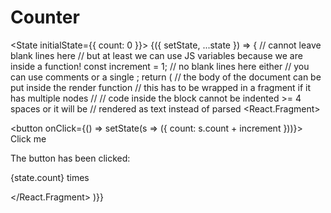 
# Counter

<State initialState={{ count: 0 }}>
{({ setState, ...state }) => {
// cannot leave blank lines here
// but at least we can use JS variables because we are inside a function!
const increment = 1;
// no blank lines here either
// you can use comments or a single ;
return (
// the body of the document can be put inside the render function
// this has to be wrapped in a fragment if it has multiple nodes
//
// code inside the block cannot be indented >= 4 spaces or it will be
// rendered as text instead of parsed
<React.Fragment>

<button onClick={() => setState(s => ({ count: s.count + increment }))}>
  Click me
</button>

The button has been clicked:

<span>{state.count} times</span>

</React.Fragment>
)}}
</State>
